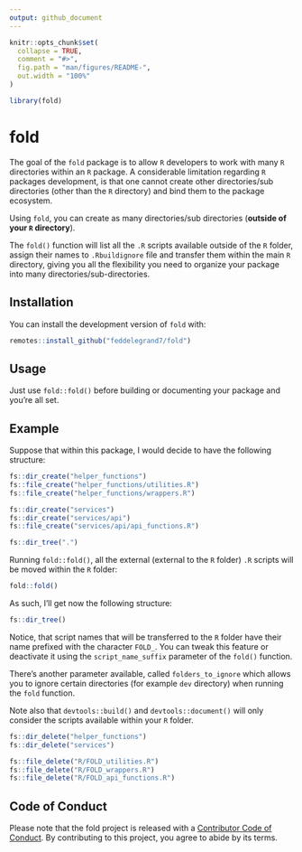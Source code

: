 ```yaml
---
output: github_document
---
```


<!-- README.md is generated from README.Rmd. Please edit that file -->

```r
knitr::opts_chunk$set(
  collapse = TRUE,
  comment = "#>",
  fig.path = "man/figures/README-",
  out.width = "100%"
)
```

```r
library(fold)
```


# fold

<!-- badges: start -->
<!-- badges: end -->

The goal of the `fold` package is to allow `R` developers to work with many `R` directories within an `R` package. A considerable limitation regarding `R` packages development, is that one cannot create other directories/sub directories  (other than the `R` directory) and bind them to the package ecosystem.

Using `fold`, you can create as many directories/sub directories (**outside of your `R` directory**).

The `fold()` function will list all the `.R` scripts available outside of the `R` folder, assign their names to `.Rbuildignore` file and transfer them within the main `R` directory, giving you all the flexibility you need to organize your package into many directories/sub-directories.  

## Installation

You can install the development version of `fold` with: 

``` r
remotes::install_github("feddelegrand7/fold")
```

## Usage 

Just use `fold::fold()` before building or documenting your package and you're all set. 

## Example

Suppose that within this package, I would decide to have the following structure: 

```r
fs::dir_create("helper_functions")
fs::file_create("helper_functions/utilities.R")
fs::file_create("helper_functions/wrappers.R")

fs::dir_create("services")
fs::dir_create("services/api")
fs::file_create("services/api/api_functions.R")
```


```r
fs::dir_tree(".")
```


Running `fold::fold()`, all the external (external to the `R` folder) `.R` scripts will be moved within the `R` folder:

```r
fold::fold()
```

As such, I'll get now the following structure: 

```r
fs::dir_tree()
```

Notice, that script names that will be transferred to the `R` folder have their name prefixed with the character `FOLD_`. You can tweak this feature or deactivate it using the `script_name_suffix` parameter of the `fold()` function.

There's another parameter available, called `folders_to_ignore` which allows you to ignore certain directories (for example `dev` directory) when running the `fold` function.

Note also that `devtools::build()` and `devtools::document()` will only consider the scripts available within your `R` folder. 


```r
fs::dir_delete("helper_functions")
fs::dir_delete("services")

fs::file_delete("R/FOLD_utilities.R")
fs::file_delete("R/FOLD_wrappers.R")
fs::file_delete("R/FOLD_api_functions.R")
```


## Code of Conduct

Please note that the fold project is released with a [Contributor Code of Conduct](https://contributor-covenant.org/version/2/0/CODE_OF_CONDUCT.html). By contributing to this project, you agree to abide by its terms.





